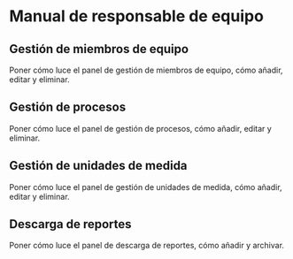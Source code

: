 # Manual de responsable de equipo

## Gestión de miembros de equipo

Poner cómo luce el panel de gestión de miembros de equipo, cómo añadir, editar y eliminar.

## Gestión de procesos

Poner cómo luce el panel de gestión de procesos, cómo añadir, editar y eliminar.

## Gestión de unidades de medida

Poner cómo luce el panel de gestión de unidades de medida, cómo añadir, editar y eliminar.

## Descarga de reportes

Poner cómo luce el panel de descarga de reportes, cómo añadir y archivar.

